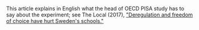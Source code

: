 This article explains in English what the head of OECD PISA study has to say about the experiment; see The Local (2017), ["Deregulation and freedom of choice have hurt Sweden's schools."](https://www.thelocal.se/20170523/deregulation-and-freedom-of-choice-have-hurt-swedens-schools-pisa-head)